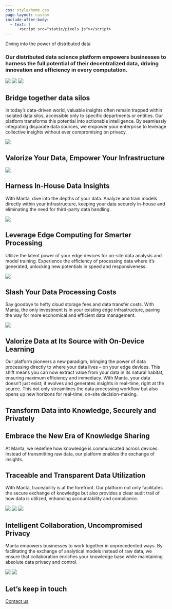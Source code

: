 ```yaml
---
css: style/home.css
page-layout: custom
include-after-body:
  - text: |
      <script src="static/pixels.js"></script>
---
```


::: {.header}
::: {.pixels}
:::

::: {.distribute}

::: {.title}
::: {.manta-title}
<span class="outside">
  <span>Diving into the</span>
  <span class="inside">power of distributed data</span>
</span>
:::
::: {.manta-subtitle}
### Our distributed data science platform empowers businesses to harness the full potential of their decentralized data, driving innovation and efficiency in every computation.
:::
:::

::: {.overview}
![](https://video-public.canva.com/VADqk28DZiY/videos/b01eee4684.gif){id="gear"}
![](https://video-public.canva.com/VAECocYiGXw/v/5fdc99515f.gif){id="earth"}
![](static/home/overview.svg){id="overview"}
:::
:::

:::

::: {.dark-section}
::: {.content-embedded}

::: {.flex}
::: {.content-block}
# Bridge together data silos
In today’s data-driven world, valuable insights often remain trapped within isolated data silos, accessible only to specific departments or entities. Our platform transforms this potential into actionable intelligence. By seamlessly integrating disparate data sources, we empower your enterprise to leverage collective insights without ever compromising on privacy.
:::

![](static/home/silos.svg){id="silos"}
:::

:::
:::


::: {.light-section}
::: {.content-embedded}

# Valorize Your Data, Empower Your Infrastructure

::: {.grid-content-3}
::: {.grid-item}
![](static/home/data-privacy.svg)

## Harness In-House Data Insights
With Manta, dive into the depths of your data. Analyze and train models directly within your infrastructure, keeping your data securely in-house and eliminating the need for third-party data handling.
:::

::: {.grid-item}
![](static/home/chip.svg)

## Leverage Edge Computing for Smarter Processing
Utilize the latent power of your edge devices for on-site data analysis and model training. Experience the efficiency of processing data where it's generated, unlocking new potentials in speed and responsiveness.
:::

::: {.grid-item}
![](static/home/cost.svg)

## Slash Your Data Processing Costs
Say goodbye to hefty cloud storage fees and data transfer costs. With Manta, the only investment is in your existing edge infrastructure, paving the way for more economical and efficient data management.
:::
:::

:::
:::


::: {.dark-section}
::: {.content-embedded}

::: {.flex}
![](static/home/make-ai.svg){id="make-ai"}

::: {.content-block}
# Valorize Data at Its Source with On-Device Learning
Our platform pioneers a new paradigm, bringing the power of data processing directly to where your data lives – on your edge devices. This shift means you can now extract value from your data in its natural habitat, ensuring maximum efficiency and immediacy. With Manta, your data doesn’t just exist; it evolves and generates insights in real-time, right at the source. This not only streamlines the data processing workflow but also opens up new horizons for real-time, on-site decision-making.
:::
:::

:::
:::

::: {.light-section}
::: {.content-embedded}

::: {.flex-always-column}
::: {.content-block}
# Transform Data into Knowledge, Securely and Privately

::: {.grid-content-2}
::: {.grid-item}
## Embrace the New Era of Knowledge Sharing
At Manta, we redefine how knowledge is communicated across devices. Instead of transmitting raw data, our platform enables the exchange of insights.
:::

::: {.grid-item}
## Traceable and Transparent Data Utilization
With Manta, traceability is at the forefront. Our platform not only facilitates the secure exchange of knowledge but also provides a clear audit trail of how data is utilized, enhancing accountability and compliance.
:::
:::

:::
::: {.content-animation}
![](static/home/communications.svg)
![](static/home/logo-connected.svg){id="logo-connected"}
![](static/home/logo-connected-reverse.svg){id="logo-connected-reverse"}
:::
:::

:::
:::

::: {.dark-section}
::: {.content-embedded}

::: {.flex-always-column}
::: {.content-block}
# Intelligent Collaboration, Uncompromised Privacy
Manta empowers businesses to work together in unprecedented ways. By facilitating the exchange of analytical models instead of raw data, we ensure that collaboration enriches your knowledge base while maintaining absolute data privacy and control.
:::

::: {.content-animation}
![](static/home/collaboration.svg)
![](static/home/handshake.svg){id="handshake"}
:::
:::
:::

::: {.contact}
# Let's keep in touch
::: {.contact-us}
  <a href="mailto:manta@manta-tech.io">Contact us</a>
:::
:::

:::
